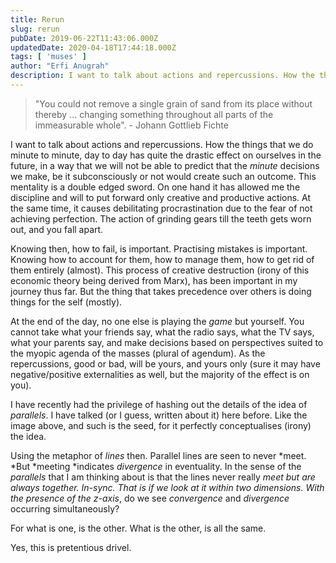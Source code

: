 ```yaml
---
title: Rerun
slug: rerun
pubDate: 2019-06-22T11:43:06.000Z
updatedDate: 2020-04-18T17:44:18.000Z
tags: [ 'muses' ]
author: "Erfi Anugrah"
description: I want to talk about actions and repercussions. How the things that we do minute to minute, day to day has quite the drastic effect on ourselves in the future, in a way that we will not be able to predict that the *minute* decisions we make, be it subconsciously or not would create such an outcome. This mentality is a double edged sword. On one hand it has allowed me the discipline and will to put forward only creative and productive actions. At the same time, it causes debilitating procrastination due to the fear of not achieving perfection. The action of grinding gears till the teeth gets worn out, and you fall apart.
---
```


> "You could not remove a single grain of sand from its place without thereby ... changing something throughout all parts of the immeasurable whole". -   Johann Gottlieb Fichte

I want to talk about actions and repercussions. How the things that we do minute to minute, day to day has quite the drastic effect on ourselves in the future, in a way that we will not be able to predict that the *minute* decisions we make, be it subconsciously or not would create such an outcome. This mentality is a double edged sword. On one hand it has allowed me the discipline and will to put forward only creative and productive actions. At the same time, it causes debilitating procrastination due to the fear of not achieving perfection. The action of grinding gears till the teeth gets worn out, and you fall apart.

Knowing then, how to fail, is important. Practising mistakes is important. Knowing how to account for them, how to manage them, how to get rid of them entirely (almost). This process of creative destruction (irony of this economic theory being derived from Marx), has been important in my journey thus far. But the thing that takes precedence over others is doing things for the self (mostly).

At the end of the day, no one else is playing the *game* but yourself. You cannot take what your friends say, what the radio says, what the TV says, what your parents say, and make decisions based on perspectives suited to the myopic agenda of the masses (plural of agendum). As the repercussions, good or bad, will be yours, and yours only (sure it may have negative/positive externalities as well, but the majority of the effect is on you).

I have recently had the privilege of hashing out the details of the idea of *parallels*. I have talked (or I guess, written about it) here before. Like the image above, and such is the seed, for it perfectly conceptualises (irony) the idea. 

Using the metaphor of *lines* then. Parallel lines are seen to never *meet. *But *meeting *indicates *divergence* in eventuality. In the sense of the *parallels* that I am thinking about is that the lines never really *meet *but are always *together*. In-sync. That is if we look at it within two dimensions. With the presence of the z*-axis*, do we see *convergence* and *divergence* occurring simultaneously? 

For what is one, is the other. What is the other, is all the same.

Yes, this is pretentious drivel. 
